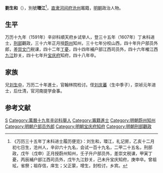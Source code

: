 '''劉生和'''（{{bd|？||1620年|catIdx=}}），別號'''環江'''<ref>《万历三十五年丁未科进士履历便览》：刘生和，環江，礼记房，乙亥十二月初七日生，沧州人，辛卯六十九名，会试一百十九名，二甲二十五名，刑部政，戊午（戊申）正月授蔚州知州，壬子升户部员外，差崇文税课，甲寅丁憂，丙辰補户部江西司员外，戊午九江鈔关，己未升宝庆知府，庚申卒。曾祖玹，省祭；祖存信，庠生；父正蒙，增生，封检讨，乡宾。</ref>，[[直隶|直隶]][[河间府|河间府]][[沧州|沧州]]竈籍，[[明朝|明朝]]政治人物。

== 生平 ==
万历十九年（1591年）辛卯科順天府乡试举人，登三十五年（1607年）丁未科进士，[[刑部|刑部]]觀政，三十六年正月授[[蔚州|蔚州]]知州，三十七年分校山西，四十年升户部员外郎，差[[崇文门|崇文门]]税课，四十二年[[丁憂|丁憂]]，四十四年補户部江西司员外，四十六年榷江西[[九江|九江]]鈔关，四十七年升[[宝庆府|宝庆府]]知府，四十八年卒。

== 家族 ==
兄[[刘生中|刘生中]]，万历二十年進士，官翰林院检讨。侄[[刘庆蕃|刘庆蕃]]（生中季子），崇祯元年进士，后仕清，官河南提学僉事。

== 参考文献 ==
{{reflist}}

{{萬曆三十五年丁未科殿試金榜}}

{{Authority control}}

{{DEFAULTSORT:}}
[[Category:刘姓|S]]
[[Category:萬曆十九年辛卯科舉人|Category:萬曆十九年辛卯科舉人]]
[[Category:竈籍進士|Category:竈籍進士]]
[[Category:明朝蔚州知州|Category:明朝蔚州知州]]
[[Category:明朝户部员外郎|Category:明朝户部员外郎]]
[[Category:明朝宝庆府知府|Category:明朝宝庆府知府]]
[[Category:明朝刑部觀政|Category:明朝刑部觀政]]